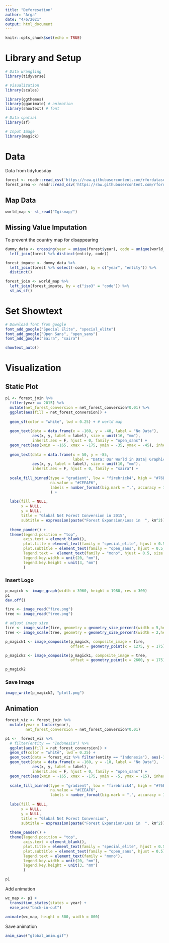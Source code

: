 ```yaml
---
title: "Deforesation"
author: "Arga"
date: "4/6/2021"
output: html_document
---
```


```r
knitr::opts_chunk$set(echo = TRUE)
```

# Library and Setup

```r
# Data wrangling
library(tidyverse)

# Visualization
library(scales)

library(ggthemes)
library(gganimate) # animation
library(showtext) # font

# Data spatial
library(sf)

# Input Image
library(magick)
```

# Data

Data from tidytuesday

```r
forest <- readr::read_csv('https://raw.githubusercontent.com/rfordatascience/tidytuesday/master/data/2021/2021-04-06/forest.csv')
forest_area <- readr::read_csv('https://raw.githubusercontent.com/rfordatascience/tidytuesday/master/data/2021/2021-04-06/forest_area.csv')
```


## Map Data

```r
world_map <- st_read("Igismap/")
```

## Missing Value Imputation

To prevent the country map for disappearing

```r
dummy_data <- crossing(year = unique(forest$year), code = unique(world_map$iso3)) %>% 
  left_join(forest %>% distinct(entity, code)) 

forest_impute <- dummy_data %>% 
  left_join(forest %>% select(-code), by = c("year", "entity")) %>% 
  distinct()  

forest_join <- world_map %>% 
  left_join(forest_impute, by = c("iso3" = "code")) %>% 
  st_as_sf()
```


# Set Showtext

```r
# Download font from google
font_add_google("Special Elite", "special_elite")
font_add_google("Open Sans", "open_sans")
font_add_google("Saira", "saira")

showtext_auto()
```

# Visualization

## Static Plot

```r
p1 <- forest_join %>% 
  filter(year == 2015) %>% 
  mutate(net_forest_conversion = net_forest_conversion*0.01) %>% 
  ggplot(aes(fill = net_forest_conversion)) +
  
  geom_sf(color = "white", lwd = 0.25) + # world map
  
  geom_text(data = data.frame(x = -160, y = -40, label = "No Data"), 
            aes(x, y, label = label), size = unit(16, "mm"),
            inherit.aes = F, hjust = 0, family = "open_sans") +
  geom_rect(aes(xmin = -165, xmax = -175, ymin = -35, ymax = -45), inherit.aes = F, fill = "#CEEAF6") +
  
  geom_text(data = data.frame(x = 50, y = -85, 
                              label = "Data: Our World in Data| Graphics: @Argaadya"), 
            aes(x, y, label = label), size = unit(10, "mm"),
            inherit.aes = F, hjust = 0, family = "saira") +
  
  scale_fill_binned(type = "gradient", low = "firebrick4", high = "#76E57F", 
                    na.value = "#CEEAF6",
                    labels = number_format(big.mark = ",", accuracy = 1)
                    ) +
  
  labs(fill = NULL,
       x = NULL,
       y = NULL,
       title = "Global Net Forest Conversion in 2015",
       subtitle = expression(paste("Forest Expansion/Loss in  ", km^2))) +
  
  theme_pander() +
  theme(legend.position = "top",
        axis.text = element_blank(),
        plot.title = element_text(family = "special_elite", hjust = 0.5, size = unit(72, "mm")),
        plot.subtitle = element_text(family = "open_sans", hjust = 0.5, size = unit(48, "mm")),
        legend.text =  element_text(family = "mono", hjust = 0.5, size = unit(36, "mm")),
        legend.key.width = unit(20, "mm"),
        legend.key.height = unit(3, "mm")
        ) 
```

### Insert Logo

```r
p_magick <- image_graph(width = 3960, height = 1980, res = 300)
p1
dev.off()
```


```r
fire <- image_read("fire.png")
tree <- image_read("tree.png")

# adjust image size
fire <- image_scale(fire, geometry = geometry_size_percent(width = 5,height = 5))
tree <- image_scale(tree, geometry = geometry_size_percent(width = 2,height = 2))
```

```r
p_magick1 <- image_composite(p_magick, composite_image = fire, 
                             offset = geometry_point(x = 1275, y = 175))  

p_magick2 <- image_composite(p_magick1, composite_image = tree, 
                             offset = geometry_point(x = 2600, y = 175))  

p_magick2
```

### Save Image

```r
image_write(p_magick2, "plot1.png")
```


## Animation

```r
forest_viz <- forest_join %>% 
  mutate(year = factor(year),
         net_forest_conversion = net_forest_conversion*0.01)
```


```r
p1 <-  forest_viz %>% 
  # filter(entity == "Indonesia") %>% 
  ggplot(aes(fill = net_forest_conversion)) +
  geom_sf(color = "white", lwd = 0.25) +
  geom_text(data = forest_viz %>% filter(entity == "Indonesia"), aes(-150, -50, label = year, family = "mono"), size = 8) +
  geom_text(data = data.frame(x = -160, y = -10, label = "No Data"), 
            aes(x, y, label = label), 
            inherit.aes = F, hjust = 0, family = "open_sans") +
  geom_rect(aes(xmin = -165, xmax = -175, ymin = -5, ymax = -15), inherit.aes = F, fill = "#CEEAF6") +
  
  scale_fill_binned(type = "gradient", low = "firebrick4", high = "#76E57F", 
                    na.value = "#CEEAF6",
                    labels = number_format(big.mark = ",", accuracy = 1)) +
  
  labs(fill = NULL,
       x = NULL,
       y = NULL,
       title = "Global Net Forest Conversion",
       subtitle = expression(paste("Forest Expansion/Loss in  ", km^2))) +
  
  theme_pander() +
  theme(legend.position = "top",
        axis.text = element_blank(),
        plot.title = element_text(family = "special_elite", hjust = 0.5),
        plot.subtitle = element_text(family = "open_sans", hjust = 0.5),
        legend.text = element_text(family = "mono"),
        legend.key.width = unit(20, "mm"),
        legend.key.height = unit(3, "mm")
        ) 

p1
```

Add animation

```r
wc_map <- p1 +
  transition_states(states = year) +
  ease_aes("back-in-out")

animate(wc_map, height = 500, width = 800)
```

Save animation

```r
anim_save("global_anim.gif")
```

